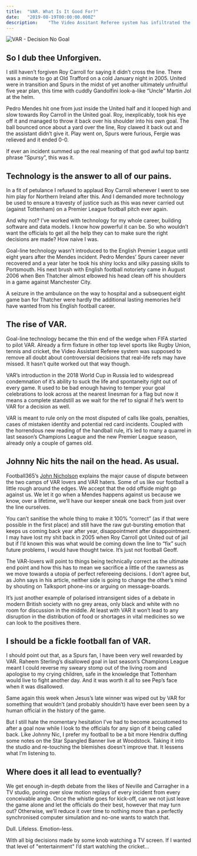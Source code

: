 ```yaml
---
title:  "VAR. What Is It Good For?"
date:   "2019-08-19T00:00:00.000Z"
description:    "The Video Assitant Referee system has infiltrated the English Premier League and the debate over it's merits and failings has only just begun. "
---
```

![VAR - Decision No Goal](./VAR-1200x600.jpg)

## So I dub thee Unforgiven.

I still haven’t forgiven Roy Carroll for saying it didn’t cross the line. There was a minute to go at Old Trafford on a cold January night in 2005. United were in transition and Spurs in the midst of yet another ultimately unfruitful five year plan, this time with cuddly Gandolfini look-a-like “Uncle” Martin Jol at the helm.

Pedro Mendes hit one from just inside the United half and it looped high and slow towards Roy Carroll in the United goal. Roy, inexplicably, took his eye off it and managed to throw it back over his shoulder into his own goal. The ball bounced once about a yard over the line, Roy clawed it back out and the assistant didn’t give it. Play went on, Spurs were furious, Fergie was relieved and it ended 0-0.

If ever an incident summed up the real meaning of that god awful top bantz phrase “Spursy”, this was it.

## Technology is the answer to all of our pains.

In a fit of petulance I refused to applaud Roy Carroll whenever I went to see him play for Northern Ireland after this. And I demanded more technology be used to ensure a travesty of justice such as this was never carried out (against Tottenham) on a Premier League football pitch ever again.

And why not? I’ve worked with technology for my whole career, building software and data models. I know how powerful it can be. So who wouldn’t want the officials to get all the help they can to make sure the right decisions are made? How naive I was.

Goal-line technology wasn't introduced to the English Premier League until eight years after the Mendes incident. Pedro Mendes’ Spurs career never recovered and a year later he took his shiny locks and silky passing skills to Portsmouth. His next brush with English football notoriety came in August 2006 when Ben Thatcher almost elbowed his head clean off his shoulders in a game against Manchester City.

A seizure in the ambulance on the way to hospital and a subsequent eight game ban for Thatcher were hardly the additional lasting memories he’d have wanted from his English football career.

## The rise of VAR.

Goal-line technology became the thin end of the wedge when FIFA started to pilot VAR. Already a firm fixture in other top level sports like Rugby Union, tennis and cricket, the Video Assistant Referee system was supposed to remove all doubt about controversial decisions that real-life refs may have missed. It hasn’t quite worked out that way though.

VAR’s introduction in the 2018 World Cup in Russia led to widespread condemnation of it’s ability to suck the life and spontaneity right out of every game. It used to be bad enough having to temper your goal celebrations to look across at the nearest linesman for a flag but now it means a complete standstill as we wait for the ref to signal if he’s went to VAR for a decision as well.

VAR is meant to rule only on the most disputed of calls like goals, penalties, cases of mistaken identity and potential red card incidents. Coupled with the horrendous new reading of the handball rule, it’s led to many a quarrel in last season’s Champions League and the new Premier League season, already only a couple of games old.

## Johnny Nic hits the nail on the head. As usual.

Football365’s [John Nicholson](https://www.football365.com/news/var-debates-are-exhausting-wearying-and-totally-pointless) explains the major cause of dispute between the two camps of VAR lovers and VAR haters. Some of us like our football a little rough around the edges. We accept that the odd offside might go against us. We let it go when a Mendes happens against us because we know, over a lifetime, we’ll have our keeper sneak one back from just over the line ourselves.

You can’t sanitise the whole thing to make it 100% “correct” (as if that were possible in the first place) and still have the raw gut-bursting emotion that keeps us coming back year after year, disappointment after disappointment. I may have lost my shit back in 2005 when Roy Carroll got United out of jail but if I’d known this was what would be coming down the line to “fix” such future problems, I would have thought twice. It’s just not football Geoff.

The VAR-lovers will point to things being technically correct as the ultimate end point and how this has to mean we sacrifice a little of the rawness as we move towards a utopia of perfect refereeing decisions. I don’t agree but, as John says in his article, neither side is going to change the other’s mind by shouting on Talksport phone-ins or arguing on message-boards.

It’s just another example of polarised intransigent sides of a debate in modern British society with no grey areas, only black and white with no room for discussion in the middle. At least with VAR it won’t lead to any disruption in the distribution of food or shortages in vital medicines so we can look to the positives there.

## I should be a fickle football fan of VAR.

I should point out that, as a Spurs fan, I have been very well rewarded by VAR. Raheem Sterling’s disallowed goal in last season’s Champions League meant I could reverse my sweary stomp out of the living room and apologise to my crying children, safe in the knowledge that Tottenham would live to fight another day. And it was worth it all to see Pep’s face when it was disallowed.

Same again this week when Jesus’s late winner was wiped out by VAR for something that wouldn’t (and probably shouldn’t) have ever been seen by a human official in the history of the game.

But I still hate the momentary hesitation I’ve had to become accustomed to after a goal now while I look to the officials for any sign of it being called back. Like Johnny Nic, I prefer my football to be a bit more Hendrix duffing some notes on the Star Spangled Banner live at Woodstock. Taking it into the studio and re-touching the blemishes doesn't improve that. It lessens what I’m listening to.

## Where does it all lead to eventually?

We get enough in-depth debate from the likes of Neville and Carragher in a TV studio, poring over slow motion replays of every incident from every conceivable angle. Once the whistle goes for kick-off, can we not just leave the game alone and let the officials do their best, however that may turn out? Otherwise, we’ll reduce it over time to nothing more than a perfectly synchronised computer simulation and no-one wants to watch that.

Dull. Lifeless. Emotion-less.

With all big decisions made by some knob watching a TV screen. If I wanted that level of "entertainment" I’d start watching the cricket...